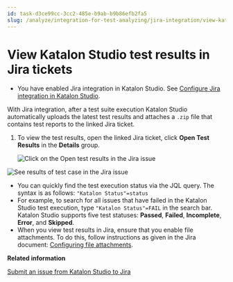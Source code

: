 ```yaml
---
id: task-d3ce99cc-3cc2-485e-b9ab-b9b86efb2fa5
slug: /analyze/integration-for-test-analyzing/jira-integration/view-katalon-studio-test-results-in-jira-tickets
---
```


# View Katalon Studio test results in Jira tickets

-   You have enabled Jira integration in Katalon Studio. See [Configure Jira integration in Katalon Studio](/organize/integration-for-organizing-tests/jira-integration/configure-jira-integration-in-katalon-studio).


With Jira integration, after a test suite execution Katalon Studio automatically uploads the latest test results and attaches a <code>.zip</code> file that contains test reports to the linked Jira ticket.

1.  To view the test results, open the linked Jira ticket, click **Open Test Results** in the **Details** group.

    <img src="https://github.com/katalon-studio/docs-images/raw/master/katalon-studio/docs/configure-jira-integration/KS-JIRA-Open-test-results-2.png" alt="Click on the Open test results in the Jira issue" />


<img src="https://github.com/katalon-studio/docs-images/raw/master/katalon-studio/docs/configure-jira-integration/KS-JIRA-View-results-on-Jira.png" alt="See results of test case in the Jira issue" />

-   You can quickly find the test execution status via the JQL query. The syntax is as follows: <code>"Katalon Status"=status</code>
-   For example, to search for all issues that have failed in the Katalon Studio test execution, type <code>"Katalon Status"=FAIL</code> in the search bar. Katalon Studio supports five test statuses: **Passed**, **Failed**, **Incomplete**, **Error**, and **Skipped**.
-   When you view test results in Jira, ensure that you enable file attachments. To do this, follow instructions as given in the Jira document: [Configuring file attachments](https://confluence.atlassian.com/adminjiraserver/configuring-file-attachments-938847851.html).

**Related information**  


[Submit an issue from Katalon Studio to Jira](/analyze/integration-for-test-analyzing/jira-integration/submit-an-issue-from-katalon-studio-to-jira)